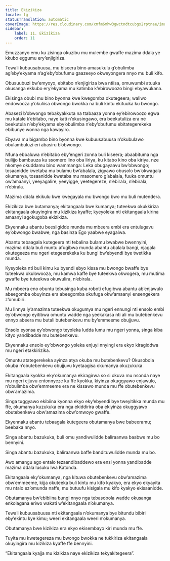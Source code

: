 ```yaml
---
title: Ekizikiza
locale: lg
statusTranslation: automatic
coverImage: https://res.cloudinary.com/xmfm6mhw3gwctndtcubgx2rptnae/image/upload/v1741354419/small_cover_la_gran_rebelion_28716e29d2.webp
sidebar:
    label: 11. Ekizikiza
    order: 11
---
```

Emuzzanyo emu ku zisinga okuzibu mu mulembe gwaffe mazima ddala ye kkubo eggumu ery’enjigiriza.

Tewali kubuusabuusa, mu biseera bino amasukulu g’obulimba ag’eby’ekyama n’ag’eby’obufumu gaazeeyo okweyongera nnyo mu buli kifo.

Obusuubuzi bw’emyoyo, ebitabo n’enjigiriza bwa ntiisa, omuwumbi atuuka okusanga ekkubo ery’ekyama mu katimba k’ebirowoozo bingi ebyawukana.

Ekisinga obubi mu bino byonna kwe kwegomba okutegeera; waliwo endowooza y’okuliisa obwongo bwokka na buli kintu ekituuka ku bwongo.

Abasezi b’obwongo tebakyakkuta na ttabaaza yonna ey’ebirowoozo egwa mu katale k’ebitabo, naye kati n’okusingawo, era beekutuliza era ne beekutula n’eby’ekyama eby’obulimba n’eby’obufumu ebitategerekeka ebibunye wonna nga kawayiro.

Ebyava mu bigambo bino byonna kwe kubuusabuusa n’okubulawo obulambuluzi eri abasiru b’obwongo.

Nfuna ebbaluwa n’ebitabo eby’engeri zonna buli kiseera; abaabituma nga bulijjo bambuuza ku ssomero lino oba liriya, ku kitabo kino oba kiriya, nze nkomye okuddamu bino wammanga: Leka obugayaavu bw’obwongo; tosaanidde kwetaba mu bulamu bw’abalala, zigyawo obusolo bw’okwagala okumanya, tosaanidde kwetaba mu masomero g’abalala, fuuka omuntu ow’amaanyi, yeeyagalire, yeeyigge, yeetegereze, n’ebirala, n’ebirala, n’ebirala.

Mazima ddala ekikulu kwe kwegayala mu bwongo bwo mu buli mutendera.

Ekizikiza bwe butamanya; ekitangaala bwe kumanya; tuteekwa okukkiriza ekitangaala okuyingira mu kizikiza kyaffe; kyeyoleka nti ekitangaala kirina amaanyi agokugoba ekizikiza.

Ekyennaku abantu beesiigidde munda mu mbeera embi era entulugavu ey’obwongo bwabwe, nga basinza Ego yaabwe eyagalwa.

Abantu tebaagala kutegeera nti tebalina bulamu bwabwe bwennyini, mazima ddala buli muntu afugibwa munda abantu abalala bangi, njagala okutegeeza mu ngeri etegeerekeka ku bungi bw’ebyendi bye twetikka munda.

Kyeyoleka nti buli kimu ku byendi ebyo kissa mu bwongo bwaffe bye tuteekwa okulowooza, mu kamwa kaffe bye tuteekwa okwogera, mu mutima gwaffe bye tuteekwa okuwulira, n’ebirala.

Mu mbeera eno obuntu tebusinga kuba roboti efugibwa abantu ab’enjawulo abeegomba obuyinza era abeegomba okufuga okw’amaanyi ensengekera z’omubiri.

Mu linnya ly’amazima tuteekwa okugumya mu ngeri ennungi nti ensolo embi ey’obwongo eyitibwa omuntu wadde nga yeekakasa nti ali mu butebenkevu ennyo abeera mu butali butebenkevu mu by’emmeeme obujjuvu.

Ensolo eyonsa ey’obwongo teyoleka ludda lumu mu ngeri yonna, singa kiba kityo yandibadde mu butebenkevu.

Ekyennaku ensolo ey’obwongo yoleka enjuyi nnyingi era ekyo kiragiddwa mu ngeri etakkirizika.

Omuntu atategerekeka ayinza atya okuba mu butebenkevu? Okusobola okuba n’obutebenkevu obujjuvu kyetaagisa okumanya okuzukuka.

Ekitangaala kyokka eky’okumanya ekiragirwa so si okuva mu nsonda naye mu ngeri ejjuvu entonnyeze ku ffe kyokka, kiyinza okuggyawo enjawulo, n’obulimba obw’emmeeme era ne kissawo munda mu ffe obutebenkevu obw’amazima.

Singa tuggyawo ekibiina kyonna ekyo eky’ebyendi bye tweyitikka munda mu ffe, okumanya kuzukuka era nga ekiddirira oba ekiyinza okuggyawo obutebenkevu obw’amazima obw’omwoyo gwaffe.

Ekyennaku abantu tebaagala kutegeera obutamanya bwe babeeramu; beebaka nnyo.

Singa abantu bazukuka, buli omu yandiwulidde baliraanwa baabwe mu bo bennyini.

Singa abantu bazukuka, baliraanwa baffe bandituwulidde munda mu bo.

Awo amangu ago entalo tezaandibaddewo era ensi yonna yandibadde mazima ddala lusuku lwa Katonda.

Ekitangaala eky’okumanya, nga kituwa obutebenkevu obw’amazima obw’emmeeme, kijja okuteeka buli kintu mu kifo kyakyo, era ekyo ekyayita mu ntalo ez’omunda naffe, mu butuufu kisigala mu kifo kyakyo ekisaanidde.

Obutamanya bw’ebibiina bungi nnyo nga tebasobola wadde okusanga enkolagana eriwo wakati w’ekitangaala n’okumanya.

Tewali kubuusabuusa nti ekitangaala n’okumanya bye bitundu bibiri eby’ekintu kye kimu; weeri ekitangaala weeri n’okumanya.

Obutamanya bwe kizikiza era ekyo ekisembayo kiri munda mu ffe.

Tuyita mu kwetegereza mu bwongo bwokka ne tukkiriza ekitangaala okuyingira mu kizikiza kyaffe ffe bennyini.

“Ekitangaala kyajja mu kizikiza naye ekizikiza tekyakitegeera”.


